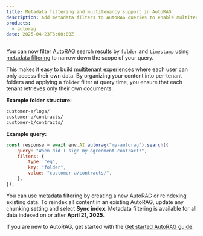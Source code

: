 ```yaml
---
title: Metadata filtering and multitenancy support in AutoRAG
description: Add metadata filters to AutoRAG queries to enable multitenancy and control the scope of retrieved results.
products:
  - autorag
date: 2025-04-23T6:00:00Z
---
```


You can now filter [AutoRAG](/autorag) search results by `folder` and `timestamp` using [metadata filtering](/autorag/configuration/metadata) to narrow down the scope of your query.

This makes it easy to build [multitenant experiences](/autorag/how-to/multitenancy/) where each user can only access their own data. By organizing your content into per-tenant folders and applying a `folder` filter at query time, you ensure that each tenant retrieves only their own documents.

**Example folder structure:**

```bash
customer-a/logs/
customer-a/contracts/
customer-b/contracts/
```

**Example query:**

```js
const response = await env.AI.autorag("my-autorag").search({
	query: "When did I sign my agreement contract?",
	filters: {
		type: "eq",
		key: "folder",
		value: "customer-a/contracts/",
	},
});
```

You can use metadata filtering by creating a new AutoRAG or reindexing existing data. To reindex all content in an existing AutoRAG, update any chunking setting and select **Sync index**. Metadata filtering is available for all data indexed on or after **April 21, 2025**.

If you are new to AutoRAG, get started with the [Get started AutoRAG guide](/autorag/get-started/).
